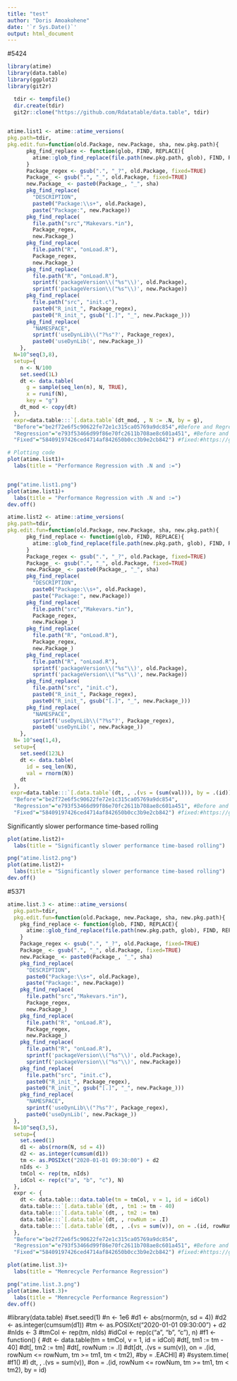 ```yaml
---
title: "test"
author: "Doris Amoakohene"
date: '`r Sys.Date()`'
output: html_document
---
```




#5424

```r
library(atime)
library(data.table)
library(ggplot2)
library(git2r)
```

```r
  tdir <- tempfile()
  dir.create(tdir)
  git2r::clone("https://github.com/Rdatatable/data.table", tdir)
  
```

```r

atime.list1 <- atime::atime_versions(
pkg.path=tdir,
pkg.edit.fun=function(old.Package, new.Package, sha, new.pkg.path){
      pkg_find_replace <- function(glob, FIND, REPLACE){
        atime::glob_find_replace(file.path(new.pkg.path, glob), FIND, REPLACE)
      }
      Package_regex <- gsub(".", "_?", old.Package, fixed=TRUE)
      Package_ <- gsub(".", "_", old.Package, fixed=TRUE)
      new.Package_ <- paste0(Package_, "_", sha)
      pkg_find_replace(
        "DESCRIPTION", 
        paste0("Package:\\s+", old.Package),
        paste("Package:", new.Package))
      pkg_find_replace(
        file.path("src","Makevars.*in"),
        Package_regex,
        new.Package_)
      pkg_find_replace(
        file.path("R", "onLoad.R"),
        Package_regex,
        new.Package_)
      pkg_find_replace(
        file.path("R", "onLoad.R"),
        sprintf('packageVersion\\("%s"\\)', old.Package),
        sprintf('packageVersion\\("%s"\\)', new.Package))
      pkg_find_replace(
        file.path("src", "init.c"),
        paste0("R_init_", Package_regex),
        paste0("R_init_", gsub("[.]", "_", new.Package_)))
      pkg_find_replace(
        "NAMESPACE",
        sprintf('useDynLib\\("?%s"?', Package_regex),
        paste0('useDynLib(', new.Package_))
    },
  N=10^seq(3,8),
  setup={ 
    n <- N/100
    set.seed(1L)
    dt <- data.table(
      g = sample(seq_len(n), N, TRUE),
      x = runif(N),
      key = "g")
    dt_mod <- copy(dt)
  },
  expr=data.table:::`[.data.table`(dt_mod, , N := .N, by = g),
  "Before"="be2f72e6f5c90622fe72e1c315ca05769a9dc854",#Before and Regression:https://github.com/Rdatatable/data.table/pull/4491/commits from this commits id in github. on(news items tweak and move items up)
  "Regression"="e793f53466d99f86e70fc2611b708ae8c601a451", #Before and Regression:https://github.com/Rdatatable/data.table/pull/4491/commits from this commits id in github. on(news items tweak and move items up)
  "Fixed"="58409197426ced4714af842650b0cc3b9e2cb842") #fixed:#https://github.com/Rdatatable/data.table/pull/5463/commits; taken from the last commits in here. for fixed.


```



```r
# Plotting code
plot(atime.list1)+
  labs(title = "Performance Regression with .N and :=")


png("atime.list1.png")
plot(atime.list1)+
  labs(title = "Performance Regression with .N and :=")
dev.off()
```



```r
atime.list2 <- atime::atime_versions(
pkg.path=tdir,
pkg.edit.fun=function(old.Package, new.Package, sha, new.pkg.path){
      pkg_find_replace <- function(glob, FIND, REPLACE){
        atime::glob_find_replace(file.path(new.pkg.path, glob), FIND, REPLACE)
      }
      Package_regex <- gsub(".", "_?", old.Package, fixed=TRUE)
      Package_ <- gsub(".", "_", old.Package, fixed=TRUE)
      new.Package_ <- paste0(Package_, "_", sha)
      pkg_find_replace(
        "DESCRIPTION", 
        paste0("Package:\\s+", old.Package),
        paste("Package:", new.Package))
      pkg_find_replace(
        file.path("src","Makevars.*in"),
        Package_regex,
        new.Package_)
      pkg_find_replace(
        file.path("R", "onLoad.R"),
        Package_regex,
        new.Package_)
      pkg_find_replace(
        file.path("R", "onLoad.R"),
        sprintf('packageVersion\\("%s"\\)', old.Package),
        sprintf('packageVersion\\("%s"\\)', new.Package))
      pkg_find_replace(
        file.path("src", "init.c"),
        paste0("R_init_", Package_regex),
        paste0("R_init_", gsub("[.]", "_", new.Package_)))
      pkg_find_replace(
        "NAMESPACE",
        sprintf('useDynLib\\("?%s"?', Package_regex),
        paste0('useDynLib(', new.Package_))
    },
  N= 10^seq(1,4),
  setup={ 
    set.seed(123L)
    dt <- data.table(
      id = seq_len(N),
      val = rnorm(N))
    dt
  },
 expr=data.table:::`[.data.table`(dt, , .(vs = (sum(val))), by = .(id)),
  "Before"="be2f72e6f5c90622fe72e1c315ca05769a9dc854",
  "Regression"="e793f53466d99f86e70fc2611b708ae8c601a451", #Before and Regression:https://github.com/Rdatatable/data.table/pull/4491/commits from this commits id in github. on(news items tweak and move items up)
  "Fixed"="58409197426ced4714af842650b0cc3b9e2cb842") #fixed:#https://github.com/Rdatatable/data.table/pull/5463/commits; taken from the last commits in here. for fixed.


```



Significantly slower performance time-based rolling 
```r
plot(atime.list2)+
  labs(title = "Significantly slower performance time-based rolling")

png("atime.list2.png")
plot(atime.list2)+
  labs(title = "Significantly slower performance time-based rolling")
dev.off()
```



#5371
```r

atime.list.3 <- atime::atime_versions(
  pkg.path=tdir,
  pkg.edit.fun=function(old.Package, new.Package, sha, new.pkg.path){
    pkg_find_replace <- function(glob, FIND, REPLACE){
      atime::glob_find_replace(file.path(new.pkg.path, glob), FIND, REPLACE)
    }
    Package_regex <- gsub(".", "_?", old.Package, fixed=TRUE)
    Package_ <- gsub(".", "_", old.Package, fixed=TRUE)
    new.Package_ <- paste0(Package_, "_", sha)
    pkg_find_replace(
      "DESCRIPTION", 
      paste0("Package:\\s+", old.Package),
      paste("Package:", new.Package))
    pkg_find_replace(
      file.path("src","Makevars.*in"),
      Package_regex,
      new.Package_)
    pkg_find_replace(
      file.path("R", "onLoad.R"),
      Package_regex,
      new.Package_)
    pkg_find_replace(
      file.path("R", "onLoad.R"),
      sprintf('packageVersion\\("%s"\\)', old.Package),
      sprintf('packageVersion\\("%s"\\)', new.Package))
    pkg_find_replace(
      file.path("src", "init.c"),
      paste0("R_init_", Package_regex),
      paste0("R_init_", gsub("[.]", "_", new.Package_)))
    pkg_find_replace(
      "NAMESPACE",
      sprintf('useDynLib\\("?%s"?', Package_regex),
      paste0('useDynLib(', new.Package_))
  },
  N=10^seq(3,5),
  setup={
    set.seed(1)
    d1 <- abs(rnorm(N, sd = 4))
    d2 <- as.integer(cumsum(d1))
    tm <- as.POSIXct("2020-01-01 09:30:00") + d2
    nIds <- 3
    tmCol <- rep(tm, nIds)
    idCol <- rep(c("a", "b", "c"), N)
  },
  expr <- {
    dt <- data.table:::data.table(tm = tmCol, v = 1, id = idCol)
    data.table:::`[.data.table`(dt, , tm1 := tm - 40)
    data.table:::`[.data.table`(dt, , tm2 := tm)
    data.table:::`[.data.table`(dt, , rowNum := .I)
    data.table:::`[.data.table`(dt, , .(vs = sum(v)), on = .(id, rowNum <= rowNum, tm >= tm1, tm < tm2), by = .EACHI)
  },
  "Before"="be2f72e6f5c90622fe72e1c315ca05769a9dc854",
  "Regression"="e793f53466d99f86e70fc2611b708ae8c601a451", #Before and Regression:https://github.com/Rdatatable/data.table/pull/4491/commits from this commits id in github. on(news items tweak and move items up)
  "Fixed"="58409197426ced4714af842650b0cc3b9e2cb842") #fixed:#https://github.com/Rdatatable/data.table/pull/5463/commits; taken from the last commits in here. for fixed.


```



```r
plot(atime.list.3)+
  labs(title = "Memrecycle Performance Regression")

png("atime.list.3.png")
plot(atime.list.3)+
  labs(title = "Memrecycle Performance Regression")
dev.off()
```





 #library(data.table)
  #set.seed(1)
  #n <- 1e6
  #d1 <- abs(rnorm(n, sd = 4))
  #d2 <- as.integer(cumsum(d1))
  #tm <- as.POSIXct("2020-01-01 09:30:00") + d2
  #nIds <- 3
  #tmCol <- rep(tm, nIds)
  #idCol <- rep(c("a", "b", "c"), n)
  #f1 <- function() {
  #dt <- data.table(tm = tmCol, v = 1, id = idCol)
  #dt[, tm1 := tm - 40]
  #dt[, tm2 := tm]
  #dt[, rowNum := .I]
  #dt[dt, .(vs = sum(v)), on = .(id, rowNum <= rowNum, tm >= tm1, tm < tm2), #by = .EACHI]
  #}
  #system.time(
  #f1()
  #)
dt, , .(vs = sum(v)),
                                #on = .(id, rowNum <= rowNum, tm >= tm1, tm < tm2),
                                by = id)



